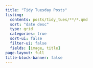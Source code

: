```yaml
---
title: "Tidy Tuesday Posts"
listing:
  contents: posts/tidy_tues/**/*.qmd
  sort: "date desc"
  type: grid
  categories: true
  sort-ui: false
  filter-ui: false
  fields: [image, title]
page-layout: full
title-block-banner: false
---
```

